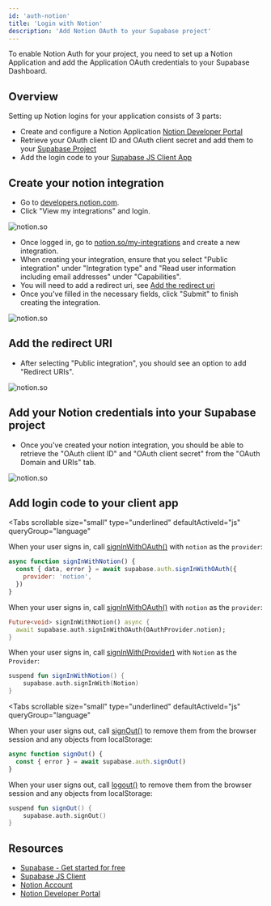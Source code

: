 ```yaml
---
id: 'auth-notion'
title: 'Login with Notion'
description: 'Add Notion OAuth to your Supabase project'
---
```


To enable Notion Auth for your project, you need to set up a Notion Application and add the Application OAuth credentials to your Supabase Dashboard.

## Overview

Setting up Notion logins for your application consists of 3 parts:

- Create and configure a Notion Application [Notion Developer Portal](https://www.notion.so/my-integrations)
- Retrieve your OAuth client ID and OAuth client secret and add them to your [Supabase Project](https://supabase.com/dashboard)
- Add the login code to your [Supabase JS Client App](https://github.com/supabase/supabase-js)

## Create your notion integration

- Go to [developers.notion.com](https://developers.notion.com/).
- Click "View my integrations" and login.

![notion.so](/docs/img/guides/auth-notion/notion.png)

- Once logged in, go to [notion.so/my-integrations](https://notion.so/my-integrations) and create a new integration.
- When creating your integration, ensure that you select "Public integration" under "Integration type" and "Read user information including email addresses" under "Capabilities".
- You will need to add a redirect uri, see [Add the redirect uri](#add-the-redirect-uri)
- Once you've filled in the necessary fields, click "Submit" to finish creating the integration.

![notion.so](/docs/img/guides/auth-notion/notion-developer.png)

## Add the redirect URI

- After selecting "Public integration", you should see an option to add "Redirect URIs".

![notion.so](/docs/img/guides/auth-notion/notion-redirect-uri.png)

<SocialProviderSetup provider="Notion" />

## Add your Notion credentials into your Supabase project

- Once you've created your notion integration, you should be able to retrieve the "OAuth client ID" and "OAuth client secret" from the "OAuth Domain and URIs" tab.

![notion.so](/docs/img/guides/auth-notion/notion-creds.png)

<SocialProviderSettingsSupabase provider="Notion" />

## Add login code to your client app

<Tabs
  scrollable
  size="small"
  type="underlined"
  defaultActiveId="js"
  queryGroup="language"
>
<TabPanel id="js" label="JavaScript">

When your user signs in, call [signInWithOAuth()](/docs/reference/javascript/auth-signinwithoauth) with `notion` as the `provider`:

```js
async function signInWithNotion() {
  const { data, error } = await supabase.auth.signInWithOAuth({
    provider: 'notion',
  })
}
```

</TabPanel>
<TabPanel id="flutter" label="Flutter">

When your user signs in, call [signInWithOAuth()](/docs/reference/dart/auth-signinwithoauth) with `notion` as the `provider`:

```dart
Future<void> signInWithNotion() async {
  await supabase.auth.signInWithOAuth(OAuthProvider.notion);
}
```

</TabPanel>
<TabPanel id="kotlin" label="Kotlin">

When your user signs in, call [signInWith(Provider)](/docs/reference/kotlin/auth-signinwithoauth) with `Notion` as the `Provider`:

```kotlin
suspend fun signInWithNotion() {
	supabase.auth.signInWith(Notion)
}
```

</TabPanel>
</Tabs>

<OAuthPkceFlow />

<Tabs
  scrollable
  size="small"
  type="underlined"
  defaultActiveId="js"
  queryGroup="language"
>
<TabPanel id="js" label="JavaScript">

When your user signs out, call [signOut()](/docs/reference/javascript/auth-signout) to remove them from the browser session and any objects from localStorage:

```js
async function signOut() {
  const { error } = await supabase.auth.signOut()
}
```

</TabPanel>
<TabPanel id="kotlin" label="Kotlin">

When your user signs out, call [logout()](/docs/reference/kotlin/auth-signout) to remove them from the browser session and any objects from localStorage:

```kotlin
suspend fun signOut() {
	supabase.auth.signOut()
}
```

</TabPanel>
</Tabs>

## Resources

- [Supabase - Get started for free](https://supabase.com)
- [Supabase JS Client](https://github.com/supabase/supabase-js)
- [Notion Account](https://notion.so)
- [Notion Developer Portal](https://www.notion.so/my-integrations)
